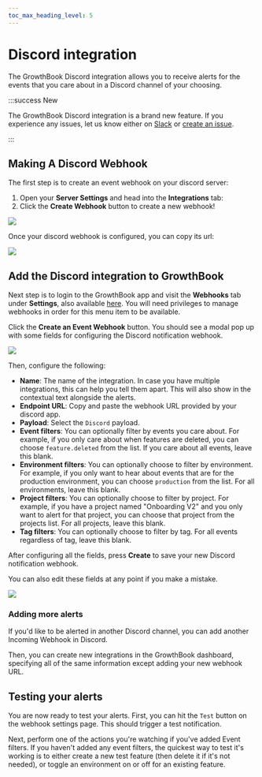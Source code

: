 ```yaml
---
toc_max_heading_level: 5
---
```



# Discord integration

The GrowthBook Discord integration allows you to receive alerts for the events that you care about in a Discord channel of your choosing.

:::success New

The GrowthBook Discord integration is a brand new feature. If you experience any issues, let us know either on [Slack](https://slack.growthbook.io/) or [create an issue](https://github.com/growthbook/growthbook-sdk-java/issues).

:::

## Making A Discord Webhook

The first step is to create an event webhook on your discord server:

1. Open your **Server Settings** and head into the **Integrations** tab:
2. Click the **Create Webhook** button to create a new webhook!

![](../../static/images/webhooks/discord/discord-new-webhook.png)

Once your discord webhook is configured, you can copy its url:

![](../../static/images/webhooks/discord/discord-copy-webhook-url.png)

## Add the Discord integration to GrowthBook

Next step is to login to the GrowthBook app and visit the **Webhooks** tab under **Settings**, also available [here](https://app.growthbook.io/settings/webhooks). You will need privileges to manage webhooks in order for this menu item to be available.

Click the **Create an Event Webhook** button. You should see a modal pop up with some fields for configuring the Discord notification webhook.

![](../../static/images/webhooks/discord/new-webhook.png)

Then, configure the following:

- **Name**: The name of the integration. In case you have multiple integrations, this can help you tell them apart. This will also show in the contextual text alongside the alerts.
- **Endpoint URL**: Copy and paste the webhook URL provided by your discord app.
- **Payload**: Select the `Discord` payload.
- **Event filters**: You can optionally filter by events you care about. For example, if you only care about when features are deleted, you can choose `feature.deleted` from the list. If you care about all events, leave this blank.
- **Environment filters**: You can optionally choose to filter by environment. For example, if you only want to hear about events that are for the production environment, you can choose `production` from the list. For all environments, leave this blank.
- **Project filters**: You can optionally choose to filter by project. For example, if you have a project named "Onboarding V2" and you only want to alert for that project, you can choose that project from the projects list. For all projects, leave this blank.
- **Tag filters**: You can optionally choose to filter by tag. For all events regardless of tag, leave this blank.

After configuring all the fields, press **Create** to save your new Discord notification webhook.

You can also edit these fields at any point if you make a mistake.

![](../../static/images/webhooks/discord/edit-webhook.png)

### Adding more alerts

If you'd like to be alerted in another Discord channel, you can add another Incoming Webhook in Discord.

Then, you can create new integrations in the GrowthBook dashboard, specifying all of the same information except adding your new webhook URL.

## Testing your alerts

You are now ready to test your alerts. First, you can hit the `Test` button on the webhook settings page. This should trigger a test notification.

Next, perform one of the actions you're watching if you've added Event filters. If you haven't added any event filters, the quickest way to test it's working is to either create a new test feature (then delete it if it's not needed), or toggle an environment on or off for an existing feature.
